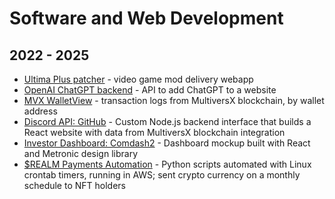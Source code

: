 # Software and Web Development

## 2022 - 2025
- [Ultima Plus patcher](https://ultima-plus.vercel.app/) - video game mod delivery webapp
- [OpenAI ChatGPT backend](https://github.com/jacksmedia/chat-backend) - API to add ChatGPT to a website
- [MVX WalletView](https://mvxapi.netlify.app/) - transaction logs from MultiversX blockchain, by wallet address
- [Discord API: GitHub](https://github.com/jacksmedia/hriapp) - Custom Node.js backend interface that builds a React website with data from MultiversX blockchain integration
- [Investor Dashboard: Comdash2](https://comdash2.netlify.app) - Dashboard mockup built with React and Metronic design library
- [$REALM Payments Automation](https://lannuvar.super.site/the-lannuvri-and-our-governance/how-to-manage-the-lannuvar-faction/treasurer-duties/realm-sender) - Python scripts automated with Linux crontab timers, running in AWS; sent crypto currency on a monthly schedule to NFT holders
